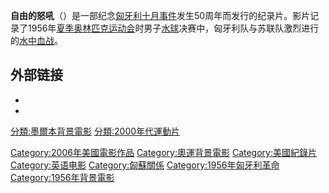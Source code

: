 {{refimprove|time=2014-8-20}}
{{Infobox film
| name           = 自由的怒吼
|original_name      = ''Freedom's Fury''
| image          = Freedom's Fury.jpg
| image_size     = 200px
| caption        = 
| director       = [[Colin_K_Grey|Colin K Grey]] [[梅根·雷尼|梅根·雷尼]]
| producer       = [[刘玉玲|刘玉玲]] [[昆廷·塔伦蒂诺|昆廷·塔伦蒂诺]]
| writer         = [[Colin_K_Grey|Colin K Grey]]
| narrator       =
| starring       = [[马克·斯皮茨|马克·斯皮茨]]
| music          =
| cinematography =
| editing        =
| distributor    = 
| released       = {{美国}}2006年9月7日
| runtime        = 
| country        = {{美国}}
| language       = [[英语|英语]] [[匈牙利语|匈牙利语]]
| budget         = 
| gross          =
| website        = http://www.freedomsfury.net/{{en}}
| imdb_id        = 0322332
}}
'''自由的怒吼'''（{{lang-en|Freedom's Fury}}）是一部纪念[[匈牙利十月事件|匈牙利十月事件]]发生50周年而发行的纪录片。影片记录了1956年[[1956年夏季奥林匹克运动会|夏季奥林匹克运动会]]时男子[[水球|水球]]决赛中，匈牙利队与苏联队激烈进行的[[水中血战|水中血战]]。

==外部链接==
*{{imdb title|id=0322332}}
*{{豆瓣|2027983}}

[[Category:2006年美國電影作品|Category:2006年美國電影作品]]
[[Category:奧運背景電影|Category:奧運背景電影]]
[[Category:美國紀錄片|Category:美國紀錄片]]
[[Category:英语电影|Category:英语电影]]
[[Category:匈蘇關係|Category:匈蘇關係]]
[[分類:墨爾本背景電影|分類:墨爾本背景電影]]
[[分類:2000年代運動片|分類:2000年代運動片]]
[[Category:1956年匈牙利革命|Category:1956年匈牙利革命]]
[[Category:1956年背景電影|Category:1956年背景電影]]

{{movie-stub}}